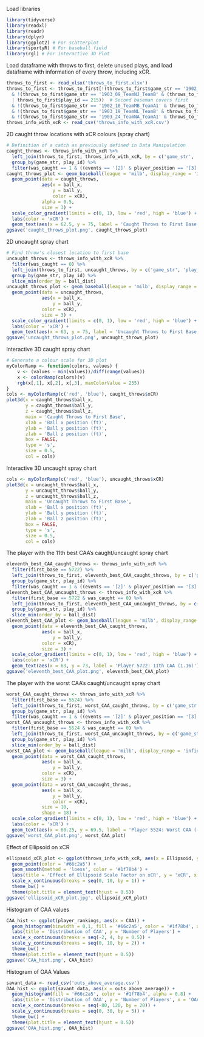 Load libraries
```{r}
library(tidyverse)
library(readxl)
library(readr)
library(dplyr)
library(ggplot2) # For scatterplot
library(sportyR) # For baseball field
library(rgl) # For interactive 3D Plot
```

Load dataframe with throws to first, delete unused plays, and load dataframe with information of every throw, including xCR.
```{r}
throws_to_first <- read_xlsx('throws_to_first.xlsx')
throws_to_first <- throws_to_first[!(throws_to_first$game_str == '1902_17_TeamMB_TeamA1' & throws_to_first$play_id == 155) # Pitcher covers first 
  & !(throws_to_first$game_str == '1903_09_TeamNJ_TeamB' & (throws_to_first$play_id == 156 # Second baseman covers first
  | throws_to_first$play_id == 215))  # Second baseman covers first
  & !(throws_to_first$game_str == '1902_18_TeamMB_TeamA1' & throws_to_first$play_id == 31) # First base cutoff
  & !(throws_to_first$game_str == '1903_19_TeamNL_TeamB' & throws_to_first$play_id == 304) # First base cutoff
  & !(throws_to_first$game_str == '1903_24_TeamNA_TeamA1' & throws_to_first$play_id == 76), ] # First base back pick from catcher
throws_info_with_xcR <- read_csv('throws_info_with_xcR.csv')
```

2D caught throw locations with xCR colours (spray chart)
```{r}
# Definition of a catch as previously defined in Data Manipulation
caught_throws <- throws_info_with_xcR %>%
  left_join(throws_to_first, throws_info_with_xcR, by = c('game_str', 'play_id')) %>%
  group_by(game_str, play_id) %>%
  filter(was_caught == 1 & ((events == '[2]' & player_position == '[3]') | (events == '[2, 5]' & player_position == '[3, 0]')) & ((!(any(events == '[10]')) | row_number() < which(events == '[10]')[1])) & ((!(any(events == '[9]')) | row_number() < which(events == '[9]')[1])))
caught_throws_plot <- geom_baseball(league = 'milb', display_range = 'infield', xlims = c(min(caught_throws$ball_x), max(caught_throws$ball_x)), ylims = c(min(caught_throws$ball_y) - 2, max(caught_throws$ball_y) + 5)) +
  geom_point(data = caught_throws,
             aes(x = ball_x,
                 y = ball_y,
                 color = xCR),
             alpha = 0.5,
             size = 3) +
  scale_color_gradient(limits = c(0, 1), low = 'red', high = 'blue') + # Colour scale from 0 (red) to 1 (blue)
  labs(color = 'xCR') +
  geom_text(aes(x = 62.5, y = 75, label = 'Caught Throws to First Base'), color = 'black', size = 8)
ggsave('caught_throws_plot.png', caught_throws_plot)
```

2D uncaught spray chart
```{r}
# Find throw's closest location to first base
uncaught_throws <- throws_info_with_xcR %>%
  filter(was_caught == 0) %>%
  left_join(throws_to_first, uncaught_throws, by = c('game_str', 'play_id')) %>%
  group_by(game_str, play_id) %>%
  slice_min(order_by = ball_dist)
uncaught_throws_plot <- geom_baseball(league = 'milb', display_range = 'infield', xlims = c(min(uncaught_throws$ball_x), max(uncaught_throws$ball_x)), ylims = c(min(uncaught_throws$ball_y) - 2, max(uncaught_throws$ball_y) + 5)) +
  geom_point(data = uncaught_throws,
             aes(x = ball_x,
                 y = ball_y,
             color = xCR),
             size = 3) +
  scale_color_gradient(limits = c(0, 1), low = 'red', high = 'blue') +
  labs(color = 'xCR') +
  geom_text(aes(x = 63, y = 75, label = 'Uncaught Throws to First Base'), color = 'black', size = 8)
ggsave('uncaught_throws_plot.png', uncaught_throws_plot)
```

Interactive 3D caught spray chart
```{r}
# Generate a colour scale for 3D plot
myColorRamp <- function(colors, values) {
    v <- (values - min(values))/diff(range(values))
    x <- colorRamp(colors)(v)
    rgb(x[,1], x[,2], x[,3], maxColorValue = 255)
}
cols <- myColorRamp(c('red', 'blue'), caught_throws$xCR) 
plot3d(x = caught_throws$ball_x,
       y = caught_throws$ball_y,
       z = caught_throws$ball_z,
       main = 'Caught Throws to First Base',
       xlab = 'Ball x position (ft)',
       ylab = 'Ball y position (ft)',
       zlab = 'Ball z position (ft)',
       box = FALSE,
       type = 's',
       size = 0.5,
       col = cols)
```

Interactive 3D uncaught spray chart
```{r}
cols <- myColorRamp(c('red', 'blue'), uncaught_throws$xCR) 
plot3d(x = uncaught_throws$ball_x,
       y = uncaught_throws$ball_y,
       z = uncaught_throws$ball_z,
       main = 'Uncaught Throws to First Base',
       xlab = 'Ball x position (ft)',
       ylab = 'Ball y position (ft)',
       zlab = 'Ball z position (ft)',
       box = FALSE,
       type = 's',
       size = 0.5,
       col = cols)
```

The player with the 11th best CAA's caught/uncaught spray chart
```{r}
eleventh_best_CAA_caught_throws <- throws_info_with_xcR %>%
  filter(first_base == 5722) %>%
  left_join(throws_to_first, eleventh_best_CAA_caught_throws, by = c('game_str', 'play_id')) %>%
  group_by(game_str, play_id) %>%
  filter(was_caught == 1 & ((events == '[2]' & player_position == '[3]') | (events == '[2, 5]' & player_position == '[3, 0]')) & ((!(any(events == '[10]')) | row_number() < which(events == '[10]')[1])) & ((!(any(events == '[9]')) | row_number() < which(events == '[9]')[1])))
eleventh_best_CAA_uncaught_throws <- throws_info_with_xcR %>%
  filter(first_base == 5722 & was_caught == 0) %>%
  left_join(throws_to_first, eleventh_best_CAA_uncaught_throws, by = c('game_str', 'play_id')) %>%
  group_by(game_str, play_id) %>%
  slice_min(order_by = ball_dist)
eleventh_best_CAA_plot <- geom_baseball(league = 'milb', display_range = 'infield', xlims = c(min(eleventh_best_CAA_caught_throws$ball_x), max(eleventh_best_CAA_caught_throws$ball_x)), ylims = c(min(eleventh_best_CAA_caught_throws$ball_y) - 2, max(eleventh_best_CAA_caught_throws$ball_y) + 5)) +
  geom_point(data = eleventh_best_CAA_caught_throws,
             aes(x = ball_x,
                 y = ball_y,
             color = xCR),
             size = 3) +
  scale_color_gradient(limits = c(0, 1), low = 'red', high = 'blue') +
  labs(color = 'xCR') +
  geom_text(aes(x = 63, y = 73, label = 'Player 5722: 11th CAA (1.16)'), color = 'black', size = 10)
ggsave('eleventh_best_CAA_plot.png', eleventh_best_CAA_plot)
```

The player with the worst CAA's caught/uncaught spray chart
```{r}
worst_CAA_caught_throws <- throws_info_with_xcR %>%
  filter(first_base == 5524) %>%
  left_join(throws_to_first, worst_CAA_caught_throws, by = c('game_str', 'play_id')) %>%
  group_by(game_str, play_id) %>%
  filter(was_caught == 1 & ((events == '[2]' & player_position == '[3]') | (events == '[2, 5]' & player_position == '[3, 0]')) & ((!(any(events == '[10]')) | row_number() < which(events == '[10]')[1])) & ((!(any(events == '[9]')) | row_number() < which(events == '[9]')[1])))
worst_CAA_uncaught_throws <- throws_info_with_xcR %>%
  filter(first_base == 5524 & was_caught == 0) %>%
  left_join(throws_to_first, worst_CAA_uncaught_throws, by = c('game_str', 'play_id')) %>%
  group_by(game_str, play_id) %>%
  slice_min(order_by = ball_dist)
worst_CAA_plot <- geom_baseball(league = 'milb', display_range = 'infield', xlims = c(min(worst_CAA_caught_throws$ball_x), max(worst_CAA_caught_throws$ball_x)), ylims = c(min(worst_CAA_caught_throws$ball_y) - 2, max(worst_CAA_caught_throws$ball_y) + 3)) +
  geom_point(data = worst_CAA_caught_throws,
             aes(x = ball_x,
                 y = ball_y,
             color = xCR),
             size = 3) +
  geom_point(data = worst_CAA_uncaught_throws,
             aes(x = ball_x,
                 y = ball_y,
                 color = xCR),
             size = 10,
             shape = 18) +
  scale_color_gradient(limits = c(0, 1), low = 'red', high = 'blue') +
  labs(color = 'xCR') +
  geom_text(aes(x = 60.25, y = 69.5, label = 'Player 5524: Worst CAA (-2.03)'), color = 'black', size = 7)
ggsave('worst_CAA_plot.png', worst_CAA_plot)
```

Effect of Ellipsoid on xCR
```{r}
ellipsoid_xCR_plot <- ggplot(throws_info_with_xcR, aes(x = Ellipsoid, y = xCR)) +
  geom_point(color = '#66c2a5') +
  geom_smooth(method = 'loess', color = '#1f78b4') +
  labs(title = 'Effect of Ellipsoid Scale Factor on xCR', y = 'xCR', x = 'Ellipsoid Scale Factor') +
  scale_x_continuous(breaks = seq(0, 10, by = 1)) +
  theme_bw() +
  theme(plot.title = element_text(hjust = 0.5))
ggsave('ellipsoid_xCR_plot.jpg', ellipsoid_xCR_plot)
```

Histogram of CAA values
```{r}
CAA_hist <- ggplot(player_rankings, aes(x = CAA)) + 
  geom_histogram(binwidth = 0.1, fill = '#66c2a5', color = '#1f78b4', alpha = 0.8) +
  labs(title = 'Distribution of CAA', y = 'Number of Players') +
  scale_x_continuous(breaks = seq(-2, 4, by = 0.5)) +
  scale_y_continuous(breaks = seq(0, 10, by = 2)) +
  theme_bw() +
  theme(plot.title = element_text(hjust = 0.5))
ggsave('CAA_hist.png', CAA_hist)
```

Histogram of OAA Values
```{r}
savant_data <- read_csv('outs_above_average.csv')
OAA_hist <- ggplot(savant_data, aes(x = outs_above_average)) + 
  geom_histogram(fill = '#66c2a5', color = '#1f78b4', alpha = 0.8) +
  labs(title = 'Distribution of OAA', y = 'Number of Players', x = 'OAA') +
  scale_x_continuous(breaks = seq(-80, 120, by = 20)) +
  scale_y_continuous(breaks = seq(0, 30, by = 5)) +
  theme_bw() +
  theme(plot.title = element_text(hjust = 0.5))
ggsave('OAA_hist.png', OAA_hist)
```